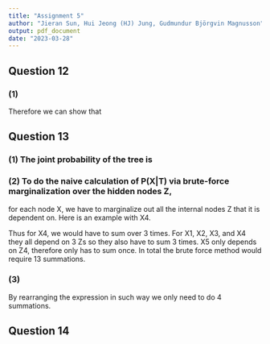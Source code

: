 ```yaml
---
title: "Assignment 5"
author: "Jieran Sun, Hui Jeong (HJ) Jung, Gudmundur Björgvin Magnusson"
output: pdf_document
date: "2023-03-28"
---
```


## Question 12

### (1)
```{=tex}
\begin{align}
  P(t + dt) = P(dt)P(t) = (I + Rdt)P(t)
\end{align}
```
Therefore we can show that 
```{=tex}
\begin{align}
  \frac{dP(t)}{dt} = RP(t)
\end{align}
```
## Question 13

### (1) The joint probability of the tree is 
```{=tex}
\begin{align}
  P(X,Z|T) = P(Z_4) * P(X_5|Z_4) * P(Z_3|Z_4) * P(Z_2|Z_3) * P(Z_1|Z_3) \\
  * P(X_4|Z_2) * P(X_3|Z_2) * P(X_2|Z_1) * P(X_1|Z_1)
\end{align}
```

### (2) To do the naive calculation of P(X|T) via brute-force marginalization over the hidden nodes Z, 
for each node X, we have to marginalize out all the internal nodes Z that it is dependent on. 
Here is an example with X4. 
```{=tex}
\begin{align}
  P(X_4|T) = \sum_Z P(X_4, Z|T) = \sum_Z P(X_4|Z_2)P(Z_2|Z_3)P(Z_3|Z_4)P(Z_4)\\
  = \sum_Z P(X_4, Z_2, Z_3, Z_4)
\end{align}
```
Thus for X4, we would have to sum over 3 times. For X1, X2, X3, and X4 they all depend on 3 Zs so they also have to sum 3 times. 
X5 only depends on Z4, therefore only has to sum once. In total the brute force method would require 13 summations.  

### (3)
```{=tex}
\begin{align}
  P(X,Z|T) = P(Z_4) * P(X_5|Z_4) * P(Z_3|Z_4) * P(Z_2|Z_3) * P(Z_1|Z_3) \\
  * P(X_4|Z_2) * P(X_3|Z_2) * P(X_2|Z_1) * P(X_1|Z_1)
\end{align}
```
By rearranging the expression in such way we only need to do 4 summations. 

## Question 14



